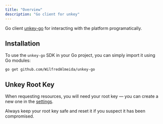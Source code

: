 ```yaml
---
title: "Overview"
description: "Go client for unkey"
---
```


Go client [unkey-go](https://github.com/WilfredAlmeida/unkey-go) for interacting with the platform programatically.

## Installation

To use the `unkey-go` SDK in your Go project, you can simply import it using Go modules:

```shell
go get github.com/WilfredAlmeida/unkey-go
```

## Unkey Root Key

When requesting resources, you will need your root key — you can create a new one in the [settings](https://app.unkey.com/settings/root-keys).

Always keep your root key safe and reset it if you suspect it has been compromised.
